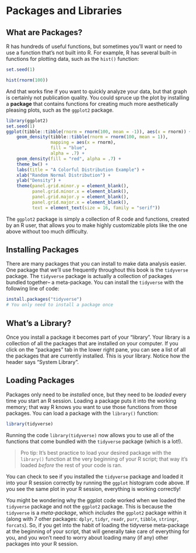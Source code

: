 # Packages and Libraries

## What are Packages? {-}
R has hundreds of useful functions, but sometimes you'll want or need to use a function that's not built into R. For example, R has several built-in functions for plotting data, such as the `hist()` function:

```r
set.seed(1)
```

```r
hist(rnorm(100))
```

And that works fine if you want to quickly analyze your data, but that graph is certainly not publication quality. You could spruce up the plot by installing a **package** that contains functions for creating much more aesthetically pleasing plots, such as the `ggplot2` package.

```r
library(ggplot2)
set.seed(1)
ggplot(tibble::tibble(rnorm = rnorm(100, mean = -1)), aes(x = rnorm)) +
    geom_density(tibble::tibble(rnorm = rnorm(100, mean = 1)), 
                 mapping = aes(x = rnorm), 
                 fill = "blue", 
                 alpha = .7) +
    geom_density(fill = "red", alpha = .7) + 
    theme_bw() +
    labs(title = "A Colorful Distribution Example") + 
    xlab("Random Normal Distribution") +
    ylab("Density") +
    theme(panel.grid.minor.y = element_blank(),
          panel.grid.minor.x = element_blank(),
          panel.grid.major.y = element_blank(),
          panel.grid.major.x = element_blank(),
          text = element_text(size = 16, family = "serif"))
```

The `ggplot2` package is simply a collection of R code and functions, created by an R user, that allows you to make highly customizable plots like the one above without too much difficulty. 

## Installing Packages {-}
There are many packages that you can install to make data analysis easier. One package that we'll use frequently throughout this book is the `tidyverse` package. The `tidyverse` package is actually a collection of packages bundled together-- a meta-package. You can install the `tidyverse` with the following line of code:

```r
install.packages("tidyverse")
# You only need to install a package once
```

## What's a Library? {-}
Once you install a package it becomes part of your "library". Your library is a collection of all the packages that are installed on your computer. If you click on the "packages" tab in the lower right pane, you can see a list of all the packages that are currently installed. This is your library. Notice how the header says "System Library". 

## Loading Packages {-}
Packages only need to be *installed* once, but they need to be *loaded* every time you start an R session. Loading a package puts it into the working memory; that way R knows you want to use those functions from those packages. You can load a package with the `library()` function:

```r
library(tidyverse)
```

Running the code `library(tidyverse)` now allows you to use all of the functions that come bundled with the `tidyverse` package (which is a lot!). 

> Pro tip: It's best practice to load your desired package with the `library()` function at the very beginning of your R script; that way it's loaded *before* the rest of your code is ran.

You can check to see if you installed the `tidyverse` package and loaded it into your R session correctly by running the `ggplot` histogram code above. If you see the same plot in your R session, everything is working correctly!

You might be wondering why the ggplot code worked when we loaded the `tidyverse` package and not the `ggplot2` package. This is because the `tidyverse` is a *meta-package*, which *includes* the `ggplot2` package within it (along with 7 other packages: `dplyr`, `tidyr`, `readr`, `purr`, `tibble`, `stringr`, `forcats`). So, if you get into the habit of loading the tidyverse meta-package at the beginning of your script, that will generally take care of everything for you, and you won't need to worry about loading many (if any) other packages into your R session.
